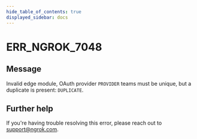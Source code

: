 ```yaml
---
hide_table_of_contents: true
displayed_sidebar: docs
---
```



# ERR_NGROK_7048

## Message

Invalid edge module, OAuth provider `PROVIDER` teams must be unique, but a duplicate is present: `DUPLICATE`.

<ErrorDetails error="err_ngrok_7048" />

## Further help

If you're having trouble resolving this error, please reach out to [support@ngrok.com](mailto:support@ngrok.com?subject=Help%20with%20ERR_NGROK_7048).
